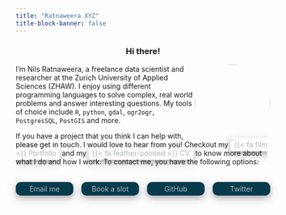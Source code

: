 ```yaml
---
title: "Ratnaweera XYZ"
title-block-banner: false
---
```


<style>
h1{
  display: none
}

.grid-contact{
  display: grid;
  grid-template-columns: repeat(4, 1fr); /*repeat(2, minmax(30px, 250px)); */
  grid-gap: 1rem;
  justify-content: space-evenly;
  margin-top: 2rem;
  margin-bottom: 2rem;
}

.grid-contact > div
{
  border-radius: 10px;
  background-color: #073b4c;
  color: #ADB5BD;
  text-align: center;
  padding: 5px;
  position:relative;
  box-shadow: 0 4px 8px 0 rgba(0, 0, 0, 0.2), 0 6px 20px 0 rgba(0, 0, 0, 0.19);
}

.grid-contact > div:hover{
  background-color: #157087;
}

.grid-contact > div >a{
  position:absolute; 
  width:100%;
  height:100%;
  top:0;
  left: 0;
  z-index: 1;
  display:flex;
  justify-content:center;
  align-items:center;"

}

.menu-link{
  box-shadow: 0 4px 8px 0 rgba(0, 0, 0, 0.2), 0 6px 20px 0 rgba(0, 0, 0, 0.19);
  padding: 5px 7px 5px 7px;
  border-radius: 5px;
  /* background-color: #073b4c; */
  color: #ADB5BD;
  text-decoration: none;
}

.external{
  text-decoration: none;
}

/* harmonize this with the portfolio css */
a .external::after{
  content: "\f08e";
  font: normal normal normal 14px/1 FontAwesome;
}



</style>


<h3 style="text-align: center"> Hi there!</h3>


<div>
<img src="images/rata_print-sw.jpg" style="border-radius:100%; width: 150px; float: right;">

<div>I'm Nils Ratnaweera, a freelance data scientist and researcher at the  [Zurich University of Applied Sciences (ZHAW)](https://www.zhaw.ch/en/about-us/person/rata/){.external}. I enjoy using different programming languages to solve complex, real world problems and answer interesting questions. My tools of choice include `R`, `python`, `gdal`, `ogr2ogr`, `PostgresSQL`, `PostGIS` and more.

If you have a project that you think I can help with, please get in touch. I would love to hear from you!
Checkout my [{{< fa film >}} Portfolio](/portfolio.html){.menu-link} and my [{{< fa feather-pointed >}} CV](/cv.html){.menu-link} to know more about what I do and how I work. To contact me, you have the following options:

<div>
</div>
</div>


</div>


<div class="grid-contact"> 
<div><i class="fa-solid fa-envelope"></i> Email me<a href="mailto:nils@ratnaweera.xyz"></a></div>
<div><i class="fa-solid fa-calendar-day"></i> Book a slot<a href="https://calendly.com/ratnaweera/60min"></a><i class="fa-sharp fa-regular fa-heart fa-xs" style="position:absolute; top: 0px; right: 0px;"></i></div>
<div><i class="fa-brands fa-github"></i> GitHub<a href="https://calendly.com/ratnaweera/60min"></a></div>
<div><i class="fa-brands fa-twitter"></i> Twitter<a href="https://calendly.com/ratnaweera/60min"></a></div>

</div>




